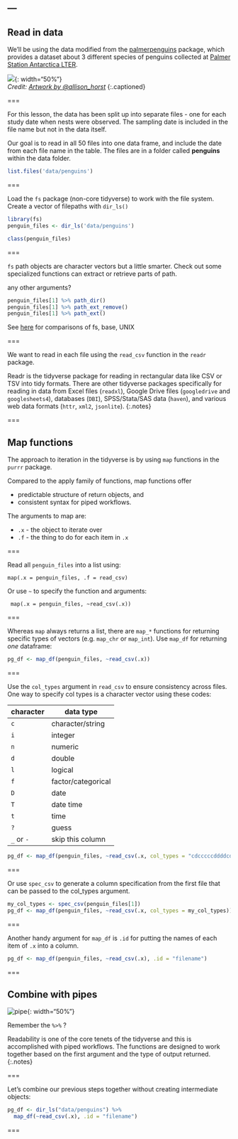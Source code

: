 ---
---

## Read in data

We'll be using the data modified from the [palmerpenguins](https://allisonhorst.github.io/palmerpenguins/index.html) package, which provides a dataset about 3 different species of penguins collected at [Palmer Station Antarctica LTER](https://pal.lternet.edu/). 

![]({% include asset.html path="images/lter_penguins.png" %}){: width="50%"}  
*Credit: [Artwork by @allison_horst](https://www.allisonhorst.com/)*
{:.captioned}


===

For this lesson, the data has been split up into separate files - one for each study date when nests were observed. The sampling date is included in the file name but not in the data itself. 

Our goal is to read in all 50 files into one data frame, and include the date from each file name in the table. The files are in a folder called **penguins** within the data folder. 

```r
list.files('data/penguins')
```


===

Load the `fs` package (non-core tidyverse) to work with the file system. Create a vector of filepaths with `dir_ls()`

```r
library(fs)
penguin_files <- dir_ls('data/penguins')
```

```r
class(penguin_files)
```

===

`fs` path objects are character vectors but a little smarter. Check out some specialized functions can extract or retrieve parts of path.  

any other arguments?

```r
penguin_files[1] %>% path_dir()
penguin_files[1] %>% path_ext_remove()
penguin_files[1] %>% path_ext()
```

See [here](https://fs.r-lib.org/articles/function-comparisons.html) for comparisons of fs, base, UNIX

===

We want to read in each file using the `read_csv` function in the `readr` package. 

Readr is the tidyverse package for reading in rectangular data like CSV or TSV into tidy formats. There are other tidyverse packages specifically for reading in data from Excel files (`readxl`), Google Drive files (`googledrive` and `googlesheets4`), databases (`DBI`), SPSS/Stata/SAS data (`haven`), and various web data formats (`httr`, `xml2`, `jsonlite`).
{:.notes}

===

## Map functions

The approach to iteration in the tidyverse is by using `map` functions in the `purrr` package. 

Compared to the apply family of functions, map functions offer 

* predictable structure of return objects, and
* consistent syntax for piped workflows.

The arguments to map are: 

* `.x` - the object to iterate over
* `.f` - the thing to do for each item in `.x`

===

Read all `penguin_files` into a list using:

```
map(.x = penguin_files, .f = read_csv)
```

Or use `~` to specify the function and arguments:

```
 map(.x = penguin_files, ~read_csv(.x))
```

===

Whereas `map` always returns a list, there are `map_*` functions for returning specific types of vectors (e.g. `map_chr` or `map_int`). Use `map_df` for returning *one* dataframe:

```r
pg_df <- map_df(penguin_files, ~read_csv(.x))
```

===

Use the `col_types` argument in `read_csv` to ensure consistency across files. One way to specify col types is a character vector using these codes:

| character   | data type       |
|-------------+------------------|
| `c`    |  character/string    |
| `i`    |  integer             |
| `n`    |  numeric             |
| `d`    |  double              |
| `l`    | logical              |
| `f`    | factor/categorical   |
| `D`    | date             |
| `T`    | date time        |
| `t`    | time       |
| `?`    | guess      |
| `_` or `-` | skip this column |

```r
pg_df <- map_df(penguin_files, ~read_csv(.x, col_types = "cdcccccddddcddccc"))
```


===

Or use `spec_csv` to generate a column specification from the first file that can be passed to the col_types argument. 

```r
my_col_types <- spec_csv(penguin_files[1])
pg_df <- map_df(penguin_files, ~read_csv(.x, col_types = my_col_types))
```

===

Another handy argument for `map_df` is `.id` for putting the names of each item of `.x` into a column. 

```r
pg_df <- map_df(penguin_files, ~read_csv(.x), .id = "filename")
```

===

## Combine with pipes

![pipe]({% include asset.html path="images/pipe.jpeg" %}){: width="50%"}

Remember the `%>%` ? 

Readability is one of the core tenets of the tidyverse and this is accomplished with piped workflows. The functions are designed to work together based on the first argument and the type of output returned. 
{:.notes}

===

Let's combine our previous steps together without creating intermediate objects:

```r
pg_df <- dir_ls("data/penguins") %>%
  map_df(~read_csv(.x), .id = "filename")
```

===

